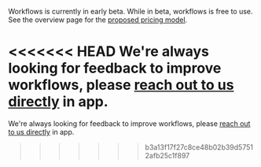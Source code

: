
<CalloutBox icon="IconInfo" title="Workflows is in beta" type="fyi">

Workflows is currently in early beta. While in beta, workflows is free to use. See the overview page for the [proposed pricing model](/docs/workflows#pricing).

<<<<<<< HEAD
We're always looking for feedback to improve workflows, please [reach out to us directly](https://app.posthog.com/workflows/campaigns#panel=support%3Afeedback%3A%3Alow%3Atrue) in app. 
=======
We're always looking for feedback to improve workflows, please [reach out to us directly](https://app.posthog.com/workflows#panel=support%3Afeedback%3A%3Alow%3Atrue) in app. 
>>>>>>> b3a13f17f27c8ce48b02b39d57512afb25c1f897

</CalloutBox>

